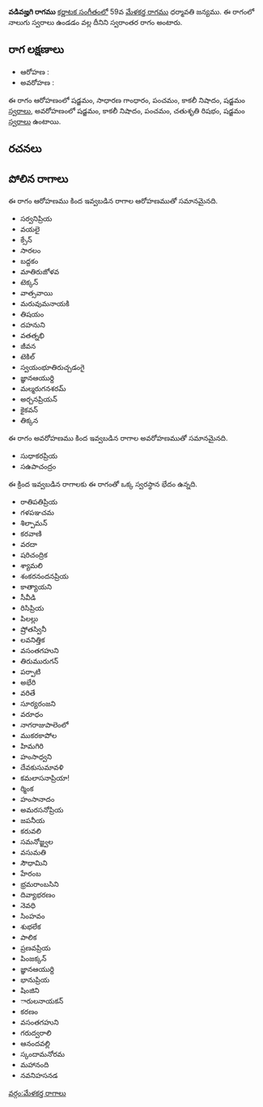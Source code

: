 {{Infobox ragam
	| name          	= వడివజ్హగి
	| synonym	    	= 
	| mela          	= 
	| chakra        	= 
	| janaka        	= 
	| type          	= స్వరాంతర
	| arohanam      	= {{svaraC|S|G2|P|N3|S'}} 
	| avarohanam    	= {{svaraC|S'|N3|P|R2|S}}
	| jeeva         	=
	| chhaya        	=
	| nyasa         	=
	| vishesha      	= 
	| equivalent  		= 
}}
{{కర్ణాటక సంగీత రాగాలు}}
'''వడివజ్హగి రాగము''' [[కర్ణాటక సంగీతం]]లో 59వ [[మేళకర్త రాగము]] ధర్మావతి జన్యము.  ఈ రాగంలో నాలుగు స్వరాలు ఉండడం వల్ల దీనిని స్వరాంతర రాగం అంటారు.


==రాగ లక్షణాలు==


* ఆరోహణ : {{svaraC|S|G2|P|N3|S'}} 
* అవరోహణ : {{svaraC|S'|N3|P|R2|S}}

ఈ రాగం ఆరోహణంలో షడ్జమం, సాధారణ గాంధారం, పంచమం, కాకలీ నిషాదం, షడ్జమం [[స్వరాలు]], అవరోహణంలో షడ్జమం, కాకలీ నిషాదం, పంచమం, చతుశృతి రిషభం, షడ్జమం [[స్వరాలు]] ఉంటాయి.

==రచనలు==



==పోలిన రాగాలు==
ఈ రాగం ఆరోహణము కింద ఇవ్వబడిన రాగాల ఆరోహణముతో సమానమైనది.
* సర్వనిప్రియ
* వయలై
* క్సేన్
* సారలం
* బద్దకం
* మాతిరుజోళవ
* టెక్కన్
* వాత్సవాయి
* మరువుమనాయకి
* తిషయం
* దహనుని
* వతత్నభి
* జీవన
* టెకిల్
* స్వయంభూతిరుచ్చడంగై
* జ్ఞానఆయుర్ది
* మల్మరుగనశరమ్
* అర్చనప్రియన్
* కైకవన్
* తిక్కన

ఈ రాగం అవరోహణము కింద ఇవ్వబడిన రాగాల అవరోహణముతో సమానమైనది.
* సుధాకరప్రియ
* సఉపాచంద్రం

ఈ క్రింద ఇవ్వబడిన రాగాలకు ఈ రాగంతో ఒక్క స్వరస్థాన భేదం ఉన్నది.
* రాతిపతిప్రియ
* గళపఞచమ
* శిల్పామన్
* కరవాణి
* వరదా
* షరిచంద్రిక
* శ్యామలి
* శంకరనందనప్రియ
* కాత్యాయని
* సీవీడి
* రిసిప్రియ
* పిలల్లు
* ష్రోతస్వినీ
* లవనిత్తిక
* వసంతగహుని
* తిరుమురుగన్
* పర్పాటి
* అభేరి
* వరితే
* సూర్యరంజని
* వరూధం
* నాగరాజుపాలెంలో
* ముకరకాపోల
* హిమగిరి
* హంసాధ్వని
* దేవకుసుమావళి
* కమలాసనాప్రియా!
* ర్మింక
* హంసానాదం
* అమరసనోప్రియ
* జపనీయ
* కరువలి
* సమనోజ్జ్వల
* వసుమతి
* సౌధామిని
* హేరంబ
* భ్రమరాంబసిని
* దివ్యాభరణం
* నెవధి
* సింహవం
* శుభలేక
* పాలిక
* ప్రణవప్రియ
* పింజక్కన్
* జ్ఞానఆయుర్ది
* భానుప్రియ
* షింజిని
* ారులనాయకన్
* కరణం
* వసంతగహుని
* గరుద్వరాలి
* ఆనందవల్లి
* స్కందామనోరమ
* మహానంది
* నవనిహసనడ



[[వర్గం:మేళకర్త రాగాలు]]